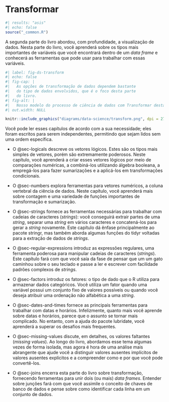 # Transformar {#sec-transform-intro .unnumbered}

```r
#| results: "asis"
#| echo: false
source("_common.R")
```

A segunda parte do livro abordou, com profundidade, a visualização de dados.
Nesta parte do livro, você aprenderá sobre os tipos mais importantes de variáveis que você encontrará dentro de um *data frame* e conhecerá as ferramentas que pode usar para trabalhar com essas variáveis.

```r
#| label: fig-ds-transform
#| echo: false
#| fig-cap: |
#|   As opções de transformação de dados dependem bastante
#|   do tipo de dados envolvidos, que é o foco desta parte
#|   do livro.
#| fig-alt: |
#|   Nosso modelo do processo de ciência de dados com Transformar destacado em azul.
#| out.width: NULL

knitr::include_graphics("diagrams/data-science/transform.png", dpi = 270)
```

Você pode ler esses capítulos de acordo com a sua necessidade; eles foram escritos para serem independentes, permitindo que sejam lidos sem uma ordem específica.

-   O @sec-logicals descreve os vetores lógicos.
    Estes são os tipos mais simples de vetores, porém são extremamente poderosos.
    Neste capítulo, você aprenderá a criar esses vetores lógicos por meio de comparações numéricas, a combiná-los utilizando álgebra booleana, a empregá-los para fazer sumarizações e a aplicá-los em transformações condicionais.

-   O @sec-numbers explora ferramentas para vetores numéricos, a coluna vertebral da ciência de dados.
    Neste capítulo, você aprenderá mais sobre contagem e uma variedade de funções importantes de transformação e sumarização.

-   O @sec-strings fornece as ferramentas necessárias para trabalhar com cadeias de caracteres (*strings*): você conseguirá extrair partes de uma *string*, separar uma *string* em vários caracteres e concatená-los para gerar a *string* novamente.
    Este capítulo dá ênfase principalmente ao pacote stringr, mas também aborda algumas funções do tidyr voltadas para a extração de dados de *strings*.

-   O @sec-regular-expressions introduz as expressões regulares, uma ferramenta poderosa para manipular cadeias de caracteres (*strings*).
    Este capítulo fará com que você saía da fase de pensar que um um gato caminhou sobre o seu teclado e passe a ler e escrever com facilidade padrões complexos de *strings*.

-   O @sec-factors introduz os fatores: o tipo de dado que o R utiliza para armazenar dados categóricos.
    Você utiliza um fator quando uma variável possui um conjunto fixo de valores possíveis ou quando você deseja atribuir uma ordenação não alfabética a uma *string*.

-   O @sec-dates-and-times fornece as principais ferramentas para trabalhar com datas e horários.
    Infelizmente, quanto mais você aprende sobre datas e horários, parece que o assunto se tornar mais complicado.
    No entanto, com a ajuda do pacote lubridate, você aprenderá a superar os desafios mais frequentes.

-   O @sec-missing-values discute, em detalhes, os valores faltantes (*missing values*).
    Ao longo do livro, abordamos esse tema algumas vezes de forma isolada, mas agora é hora de uma análise mais abrangente que ajude você a distinguir valores ausentes implícitos de valores ausentes explícitos e a compreender como e por que você pode convertê-los.

-   O @sec-joins encerra esta parte do livro sobre transformação, fornecendo ferramentas para unir dois (ou mais) *data frames*.
    Entender sobre junções fará com que você assimile o conceito de chaves de banco de dados e pense sobre como identificar cada linha em um conjunto de dados.
